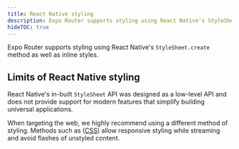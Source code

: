 ```yaml
---
title: React Native styling
description: Expo Router supports styling using React Native's StyleSheet API and/or inline styles.
hideTOC: true
---
```


Expo Router supports styling using React Native's `StyleSheet.create` method as well as inline styles.

## Limits of React Native styling

React Native's in-built `StyleSheet` API was designed as a low-level API and does not provide support for modern features that simplify building universal applications.

When targeting the web, we highly recommend using a different method of styling. Methods such as ([CSS](/router/styling/css_web/)) allow responsive styling while streaming and avoid flashes of unstyled content.
